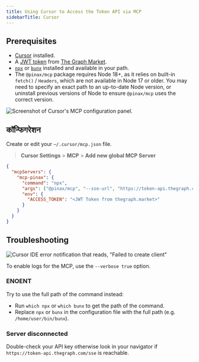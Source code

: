 ```yaml
---
title: Using Cursor to Access the Token API via MCP
sidebarTitle: Cursor
---
```


## Prerequisites

- [Cursor](https://www.cursor.com/) installed.
- A [JWT token](/token-api/quick-start) from [The Graph Market](https://thegraph.market/).
- [`npx`](https://docs.npmjs.com/downloading-and-installing-node-js-and-npm) or [`bunx`](https://bun.sh/) installed and available in your path.
- The `@pinax/mcp` package requires Node 18+, as it relies on built-in `fetch()` / `Headers`, which are not available in Node 17 or older. You may need to specify an exact path to an up-to-date Node version, or uninstall previous versions of Node to ensure `@pinax/mcp` uses the correct version.

![Screenshot of Cursor's MCP configuration panel.](/img/cursor-preview.png)

## कॉन्फिगरेशन

Create or edit your `~/.cursor/mcp.json` file.

> **Cursor Settings** > **MCP** > **Add new global MCP Server**

```json label="mcp.json"
{
  "mcpServers": {
    "mcp-pinax": {
      "command": "npx",
      "args": ["@pinax/mcp", "--sse-url", "https://token-api.thegraph.com/sse"],
      "env": {
        "ACCESS_TOKEN": "<JWT Token from thegraph.market>"
      }
    }
  }
}
```

## Troubleshooting

![Cursor IDE error notification that reads, "Failed to create client"](/img/cursor-error.png)

To enable logs for the MCP, use the `--verbose true` option.

### ENOENT

Try to use the full path of the command instead:

- Run `which npx` or `which bunx` to get the path of the command.
- Replace `npx` or `bunx` in the configuration file with the full path (e.g. `/home/user/bin/bunx`).

### Server disconnected

Double-check your API key otherwise look in your navigator if `https://token-api.thegraph.com/sse` is reachable.
